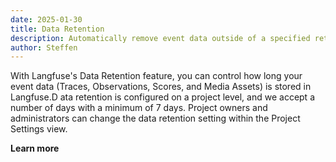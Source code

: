```yaml
---
date: 2025-01-30
title: Data Retention
description: Automatically remove event data outside of a specified retention period.
author: Steffen
---
```



<ChangelogHeader />

With Langfuse's Data Retention feature, you can control how long your event data (Traces, Observations, Scores, and Media Assets) is stored in Langfuse.D
ata retention is configured on a project level, and we accept a number of days with a minimum of 7 days.
Project owners and administrators can change the data retention setting within the Project Settings view.

**Learn more**

<Cards num={2}>
  <Card title="Data Retention" href="/docs/data-retention" />
</Cards>
